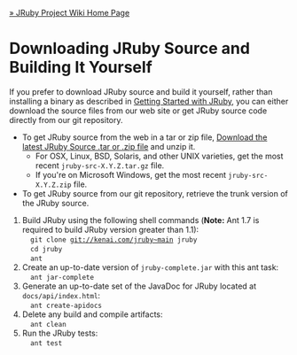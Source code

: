 [[Home|&raquo; JRuby Project Wiki Home Page]]
=Downloading JRuby Source and Building It Yourself=
If you prefer to download JRuby source and build it yourself, rather than installing a binary as described in [[GettingStarted|Getting Started with JRuby]], you can either download the source files from our web site or get JRuby source code directly from our git repository. 

* To get JRuby source from the web in a tar or zip file, [http://jruby.org/download Download the latest JRuby Source .tar or .zip file] and unzip it. 
** For OSX, Linux, BSD, Solaris, and other UNIX varieties, get the most recent <tt>jruby-src-X.Y.Z.tar.gz</tt> file.
** If you're on Microsoft Windows, get the most recent <tt>jruby-src-X.Y.Z.zip</tt> file.
* To get JRuby source from our git repository, retrieve the trunk version of the JRuby source.
# Build JRuby using the following shell commands ('''Note:''' Ant 1.7 is required to build JRuby version greater than 1.1):<br/><tt> &nbsp; git clone git://kenai.com/jruby~main jruby <br/> &nbsp; cd jruby <br/> &nbsp; ant</tt>
# Create an up-to-date version of <tt>jruby-complete.jar</tt> with this ant task: <br/><tt> &nbsp; ant jar-complete</tt>
# Generate an up-to-date set of the JavaDoc for JRuby located at <tt>docs/api/index.html</tt>:<br/><tt> &nbsp; ant create-apidocs</tt>
# Delete any build and compile artifacts:<br/><tt> &nbsp; ant clean</tt>
# Run the JRuby tests:<br/><tt> &nbsp; ant test</tt>